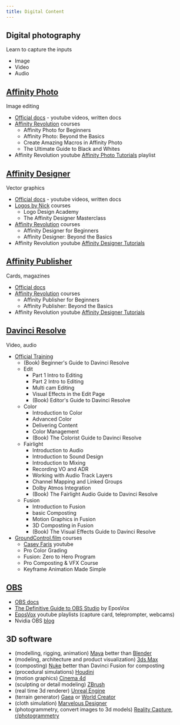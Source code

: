 ```yaml
---
title: Digital Content
---
```


## Digital photography

Learn to capture the inputs

-   Image
-   Video
-   Audio

## [Affinity Photo](https://affinity.serif.com/en-us/photo/)

Image editing

-   [Official docs](https://affinity.serif.com/en-us/learn/photo/desktop/) - youtube videos, written docs
-   [Affinity Revolution](https://courses.affinityrevolution.com/) courses
    -   Affinity Photo for Beginners
    -   Affinity Photo: Beyond the Basics
    -   Create Amazing Macros in Affinity Photo
    -   The Ultimate Guide to Black and Whites
-   Affinity Revolution youtube [Affinity Photo Tutorials](https://www.youtube.com/playlist?list=PLtQWi0Ez-6Qb_sMRcl9NcvUEvmDOVG5_Q) playlist

## [Affinity Designer](https://affinity.serif.com/en-us/designer/)

Vector graphics

-   [Official docs](https://affinity.serif.com/en-us/learn/designer/desktop/) - youtube videos, written docs
-   [Logos by Nick](https://academy.logosbynick.com/) courses
    -   Logo Design Academy
    -   The Affinity Designer Masterclass
-   [Affinity Revolution](https://courses.affinityrevolution.com/) courses
    -   Affinity Designer for Beginners
    -   Affinity Designer: Beyond the Basics
-   Affinity Revolution youtube [Affinity Designer Tutorials](https://www.youtube.com/playlist?list=PLtQWi0Ez-6QaB92EOEoHKV7xiXBeLcMpB)

## [Affinity Publisher](https://affinity.serif.com/en-us/publisher/)

Cards, magazines

-   [Official docs](https://affinity.serif.com/en-us/learn/publisher/desktop/)
-   [Affinity Revolution](https://courses.affinityrevolution.com/) courses
    -   Affinity Publisher for Beginners
    -   Affinity Publisher: Beyond the Basics
-   Affinity Revolution youtube [Affinity Designer Tutorials](https://www.youtube.com/playlist?list=PLtQWi0Ez-6QadDL8oUPGJ5uu9mQyMm-aa)

## [Davinci Resolve](https://www.blackmagicdesign.com/products/davinciresolve)

Video, audio

-   [Official Training](https://www.blackmagicdesign.com/products/davinciresolve/training)
    -   (Book) Beginner's Guide to Davinci Resolve
    -   Edit
        -   Part 1 Intro to Editing
        -   Part 2 Intro to Editing
        -   Multi cam Editing
        -   Visual Effects in the Edit Page
        -   (Book) Editor's Guide to Davinci Resolve
    -   Color
        -   Introduction to Color
        -   Advanced Color
        -   Delivering Content
        -   Color Management
        -   (Book) The Colorist Guide to Davinci Resolve
    -   Fairlight
        -   Introduction to Audio
        -   Introduction to Sound Design
        -   Introduction to Mixing
        -   Recording VO and ADR
        -   Working with Audio Track Layers
        -   Channel Mapping and Linked Groups
        -   Dolby Atmos Integration
        -   (Book) The Fairlight Audio Guide to Davinci Resolve
    -   Fusion
        -   Introduction to Fusion
        -   basic Composting
        -   Motion Graphics in Fusion
        -   3D Composting in Fusion
        -   (Book) The Visual Effects Guide to Davinci Resolve
-   [GroundControl.film](https://www.groundcontrol.film/) courses
    -   [Casey Faris](https://www.youtube.com/@CaseyFaris/videos) youtube
    -   Pro Color Grading
    -   Fusion: Zero to Hero Program
    -   Pro Composting & VFX Course
    -   Keyframe Animation Made Simple

## [OBS](https://obsproject.com/)

-   [OBS docs](https://obsproject.com/kb/)
-   [The Definitive Guide to OBS Studio](https://glitch.mov/products/the-definitive-guide-to-obs-studio) by EposVox
-   [EposVox](https://www.youtube.com/@EposVox) youtube playlists (capture card, teleprompter, webcams)
-   Nvidia OBS [blog](https://www.nvidia.com/en-us/geforce/guides/broadcasting-guide/)

## 3D software

-   (modelling, rigging, animation) [Maya](https://www.autodesk.com/products/maya) better than [Blender](https://www.blender.org/)
-   (modeling, architecture and product visualization) [3ds Max](https://www.autodesk.com/products/3ds-max)
-   (composting) [Nuke](https://www.foundry.com/products/nuke-family/nuke) better than Davinci Fusion for composting
-   (procedural simulations) [Houdini](https://www.sidefx.com/products/houdini/)
-   (motion graphics) [Cinema 4d](https://www.maxon.net/en/cinema-4d)
-   (sculpting or detail modeling) [ZBrush](https://www.maxon.net/en/zbrush)
-   (real time 3d renderer) [Unreal Engine](https://www.unrealengine.com/en-US)
-   (terrain generator) [Gaea](https://quadspinner.com/) or [World Creator](https://www.world-creator.com/en/index.phtml)
-   (cloth simulation) [Marvelous Designer](https://www.marvelousdesigner.com/)
-   (photogrammetry, convert images to 3d models) [Reality Capture](https://www.capturingreality.com/), [r/photogrammetry](https://www.reddit.com/r/photogrammetry/)
